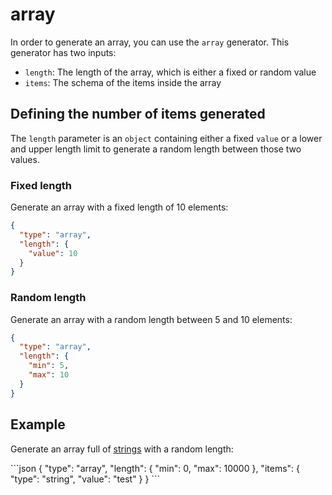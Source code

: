 
# array

In order to generate an array, you can use the `array` generator.
This generator has two inputs:

- `length`: The length of the array, which is either a fixed or random value
- `items`: The schema of the items inside the array

## Defining the number of items generated

The `length` parameter is an `object` containing either a fixed `value`
or a lower and upper length limit to generate a random length between those two values.

### Fixed length

Generate an array with a fixed length of 10 elements:

```json
{
  "type": "array",
  "length": {
    "value": 10
  }
}
```

### Random length

Generate an array with a random length between 5 and 10 elements:

```json
{
  "type": "array",
  "length": {
    "min": 5,
    "max": 10
  }
}
```

## Example

Generate an array full of [strings](string.md) with a random length:

<RunCode>
```json
{
  "type": "array",
  "length": {
    "min": 0,
    "max": 10000
  },
  "items": {
    "type": "string",
    "value": "test"
  }
}
```
</RunCode>
